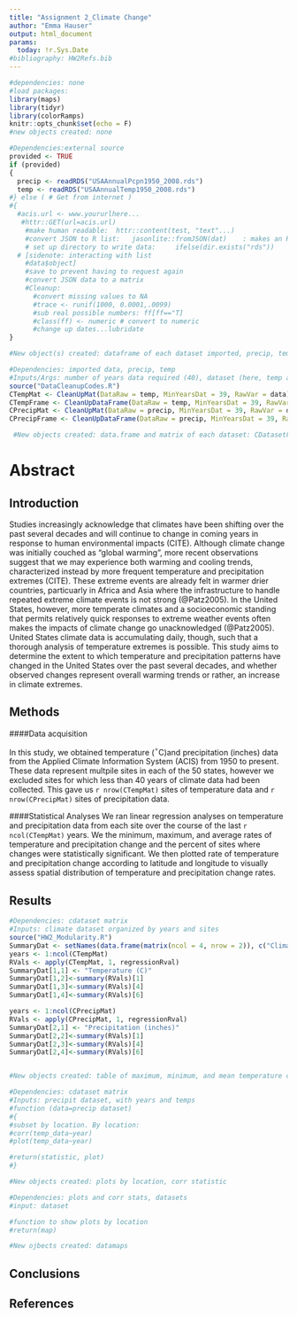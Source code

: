```yaml
---
title: "Assignment 2_Climate Change"
author: "Emma Hauser"
output: html_document
params:
  today: !r.Sys.Date
#bibliography: HW2Refs.bib
---
```


<!--Chunk for file setup-->
```r
#dependencies: none
#load packages:
library(maps)
library(tidyr)
library(colorRamps)
knitr::opts_chunk$set(echo = F)
#new objects created: none
```

<!--Chunk for data import-->
```r
#Dependencies:external source
provided <- TRUE
if (provided)
{
  precip <- readRDS("USAAnnualPcpn1950_2008.rds")
  temp <- readRDS("USAAnnualTemp1950_2008.rds")
#} else ( # Get from internet )
#{
  #acis.url <- www.yoururlhere...
   #httr::GET(url=acis.url)
    #make human readable:  httr::content(test, "text"...)
    #convert JSON to R list:   jasonlite::fromJSON(dat)    : makes an R list
    # set up directory to write data:     ifelse(dir.exists("rds"))
  # [sidenote: interacting with list
    #data$object]
    #save to prevent having to request again
    #convert JSON data to a matrix
    #Cleanup:
      #convert missing values to NA
      #trace <- runif(1000, 0.0001,.0099)
      #sub real possible numbers: ff[ff=="T]
      #class(ff) <- numeric # convert to numeric
      #change up dates...lubridate
}

#New object(s) created: dataframe of each dataset imported, precip, temp

```

<!--Chunk for cleaning data-->
```r
#Dependencies: imported data, precip, temp
#Inputs/Args: number of years data required (40), dataset (here, temp and precip), data variable of interest (here this is "data" column in the data.frame)
source("DataCleanupCodes.R")
CTempMat <- CleanUpMat(DataRaw = temp, MinYearsDat = 39, RawVar = data)   # to be more modular, make these into a loop
CTempFrame <- CleanUpDataFrame(DataRaw = temp, MinYearsDat = 39, RawVar = data)
CPrecipMat <- CleanUpMat(DataRaw = precip, MinYearsDat = 39, RawVar = data)
CPrecipFrame <- CleanUpDataFrame(DataRaw = precip, MinYearsDat = 39, RawVar = data)

 #New objects created: data.frame and matrix of each dataset: CDatasetFrame and CDatasetMat
```
# Abstract

## Introduction
  Studies increasingly acknowledge that climates have been shifting over the past several decades and will continue to change in coming years in response to human environmental impacts (CITE). Although climate change was initially couched as "global warming", more recent observations suggest that we may experience both warming and cooling trends, characterized instead by more frequent temperature and precipitation extremes (CITE). These extreme events are already felt in warmer drier countries, particuarly in Africa and Asia where the infrastructure to handle repeated extreme climate events is not strong (@Patz2005). In the United States, however, more temperate climates and a socioeconomic standing that permits relatively quick responses to extreme weather events often makes the impacts of climate change go unacknowledged (@Patz2005). United States climate data is accumulating daily, though, such that a thorough analysis of temperature extremes is possible. This study aims to determine the extent to which temperature and precipitation patterns have changed in the United States over the past several decades, and whether observed changes represent overall warming trends or rather, an increase in climate extremes.

## Methods
####Data acquisition

  In this study, we obtained temperature ($^{\circ}$C)and precipitation (inches) data from the Applied Climate Information System (ACIS) from 1950 to present. These data represent multpile sites in each of the 50 states, however we excluded sites for which less than 40 years of climate data had been collected. This gave us `r nrow(CTempMat)` sites of temperature data and `r nrow(CPrecipMat)` sites of precipitation data. 
  
####Statistical Analyses
We ran linear regression analyses on temperature and precipitation data from each site over the course of the last `r ncol(CTempMat)` years. We the minimum, maximum, and average rates of temperature and precipitation change and the percent of sites where changes were statistically significant. We then plotted rate of temperature and precipitation change according to latitude and longitude to visually assess spatial distribution of temperature and precipitation change rates. 

## Results

<!--Chunk for Climate Warming-->
<!--Code that shows temp change over time at each location that has 40 or more years of data-->
```r
#Dependencies: cdataset matrix
#Inputs: climate dataset organized by years and sites
source("HW2_Modularity.R")
SummaryDat <- setNames(data.frame(matrix(ncol = 4, nrow = 2)), c("Climate Variable", "Minimum Change Rate", "Mean Change Rate", "Maximum Change Rate"))
years <- 1:ncol(CTempMat)
RVals <- apply(CTempMat, 1, regressionRval)
SummaryDat[1,1] <- "Temperature (C)"
SummaryDat[1,2]<-summary(RVals)[1]
SummaryDat[1,3]<-summary(RVals)[4]
SummaryDat[1,4]<-summary(RVals)[6]

years <- 1:ncol(CPrecipMat)
RVals <- apply(CPrecipMat, 1, regressionRval)
SummaryDat[2,1] <- "Precipitation (inches)"
SummaryDat[2,2]<-summary(RVals)[1]
SummaryDat[2,3]<-summary(RVals)[4]
SummaryDat[2,4]<-summary(RVals)[6]


#New objects created: table of maximum, minimum, and mean temperature changes across sites in the US.
```

<!--Chunk for Precip Change-->
<!--Code that shows precip over time at each location that has 40 or more years of data-->
```r
#Dependencies: cdataset matrix
#Inputs: precipit dataset, with years and temps
#function (data=precip dataset)
#{
#subset by location. By location:
#corr(temp_data~year)
#plot(temp_data~year)

#return(statistic, plot)
#}

#New objects created: plots by location, corr statistic
```

<!--A chunk to map the data-->
```r
#Dependencies: plots and corr stats, datasets
#input: dataset

#function to show plots by location
#return(map)

#New ojbects created: datamaps
```


## Conclusions


## References